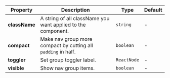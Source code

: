 | Property | Description | Type | Default |
| --- | --- | --- | --- |
| **className** | A string of all className you want applied to the component. | `string` | - |
| **compact** | Make nav group more compact by cutting all `padding` in half. | `boolean` | - |
| **toggler** | Set group toggler label. | `ReactNode` | - |
| **visible** | Show nav group items. | `boolean` | - |

